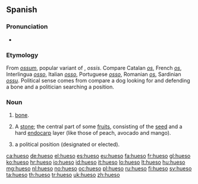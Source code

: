 ==Spanish==
{{wikipedia|lang=es}}
===Pronunciation===
* {{IPA|[ˈwe̞.so̞], [ˈgwe̞.so̞]|lang=es}}
===Etymology===
From {{etyl|la|es}} ''[[ossum]]'', popular variant of {{term|os|lang=la}}, ''ossis''. Compare Catalan ''[[os]]'', French ''[[os]]'', Interlingua ''[[osso]]'', Italian ''[[osso]]'', Portuguese ''[[osso]]'', Romanian ''[[os]]'', Sardinian ''[[ossu]]''.
Political sense comes from compare a dog looking for and defending a bone and a politician searching a position.

===Noun===
{{es-noun|m}}

# {{anatomy|lang=es}} [[bone]].
# {{botany|lang=es}} A [[stone]]; the central part of some [[fruit]]s, consisting of the [[seed]] and a hard [[endocarp]] layer (like those of peach, avocado and mango).
# {{politics|Mexico|slang|lang=es}} a political position (designated or elected).

<!--[[Category:es:Anatomy]]-->

[[ca:hueso]]
[[de:hueso]]
[[el:hueso]]
[[es:hueso]]
[[eu:hueso]]
[[fa:hueso]]
[[fr:hueso]]
[[gl:hueso]]
[[ko:hueso]]
[[hr:hueso]]
[[io:hueso]]
[[id:hueso]]
[[it:hueso]]
[[lo:hueso]]
[[lt:hueso]]
[[hu:hueso]]
[[mg:hueso]]
[[nl:hueso]]
[[no:hueso]]
[[oc:hueso]]
[[pl:hueso]]
[[ru:hueso]]
[[fi:hueso]]
[[sv:hueso]]
[[ta:hueso]]
[[th:hueso]]
[[tr:hueso]]
[[uk:hueso]]
[[zh:hueso]]